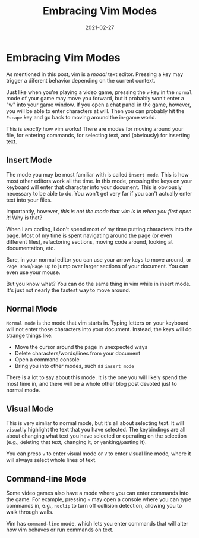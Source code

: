 ---
path: '/blog/embracing-vim-modes'
date: '2021-02-27'
title: 'Embracing Vim Modes'
---

# Embracing Vim Modes


As mentioned in <Link to='../vim-gives-you-superpowers'>this post</Link>, vim is a *modal* text editor. Pressing a key may trigger a diferent behavior depending on the current context. 

Just like when you're playing a video game, pressing the `w` key in the `normal` mode of your game may move you forward, but it probably won't enter a "w" into your game window. If you open a chat panel in the game, however, you will be able to enter characters at will. Then you can probably hit the `Escape` key and go back to moving around the in-game world.

This is *exactly* how vim works! There are modes for moving around your file, for entering commands, for selecting text, and (obviously) for inserting text.

## Insert Mode

The mode you may be most familiar with is called `insert mode`. This is how most other editors work all the time. In this mode, pressing the keys on your keyboard will enter that character into your document. This is obviously necessary to be able to do. You won't get very far if you can't actually enter text into your files.

Importantly, however, *this is not the mode that vim is in when you first open it*! Why is that?

When I am coding, I don't spend most of my time putting characters into the page. Most of my time is spent navigating around the page (or even different files), refactoring sections, moving code around, looking at documentation, etc.

Sure, in your normal editor you can use your arrow keys to move around, or `Page Down`/`Page Up` to jump over larger sections of your document. You can even use your mouse.

But you know what? You can do the same thing in vim while in insert mode. It's just not nearly the fastest way to move around.

## Normal Mode

`Normal mode` is the mode that vim starts in. Typing letters on your keyboard will not enter those characters into your document. Instead, the keys will do strange things like:

 - Move the cursor around the page in unexpected ways
 - Delete characters/words/lines from your document
 - Open a command console
 - Bring you into other modes, such as `insert mode`

There is a lot to say about this mode. It is the one you will likely spend the most time in, and there will be a whole other blog post devoted just to normal mode.

## Visual Mode

This is very simliar to normal mode, but it's all about selecting text. It will `visual`ly highlight the text that you have selected. The keybindings are all about changing what text you have selected or operating on the selection (e.g., `d`eleting that text, `c`hanging it, or `y`anking/`p`asting it).

You can press `v` to enter `v`isual mode or `V` to enter `V`isual line mode, where it will always select whole lines of text.

## Command-line Mode

Some video games also have a mode where you can enter commands into the game. For example, pressing `~` may open a console where you can type commands in, e.g., `noclip` to turn off collision detection, allowing you to walk through walls.

Vim has `command-line` mode, which lets you enter commands that will alter how vim behaves or run commands on text.


